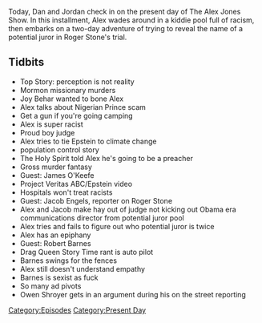 {{Episode
    | title             = November 5-6, 2019
    | caption           = [https://knowledgefight.libsyn.com/knowledge-fight-november-5-6-2019 Listen to this episode on Libsyn]
    | episodeNumber     = 366
    | length            = 02:18:29
    | airDate           = November 8, 2019
    | coverageStartDate = November 5, 2019
    | coverageEndDate   = November 6, 2019
    | episodeType       = [[:Category:Present Day|Present Day]]
    | appearance        = [[Joy Behar]], [[James O'Keefe]], [[Jacob Engels]], [[Roger Stone]], [[Robert Barnes]], [[Owen Shroyer]]
    | oocDrop           = I've been tricked into Satanic rituals twice
    | previousEpisode   = [[365: She Doesn't Do Politics]]
    | nextEpisode       = [[367: April 23, 2013]]
}}

{{Stub}}

Today, Dan and Jordan check in on the present day of The Alex Jones Show. In this installment, Alex wades around in a kiddie pool full of racism, then embarks on a two-day adventure of trying to reveal the name of a potential juror in Roger Stone's trial.

==Tidbits==

*Top Story: perception is not reality
*Mormon missionary murders
*Joy Behar wanted to bone Alex
*Alex talks about Nigerian Prince scam
*Get a gun if you're going camping
*Alex is super racist
*Proud boy judge
*Alex tries to tie Epstein to climate change
*population control story
*The Holy Spirit told Alex he's going to be a preacher
*Gross murder fantasy
*Guest: James O'Keefe
*Project Veritas ABC/Epstein video
*Hospitals won't treat racists
*Guest: Jacob Engels, reporter on Roger Stone
*Alex and Jacob make hay out of judge not kicking out Obama era communications director from potential juror pool
*Alex tries and fails to figure out who potential juror is twice
*Alex has an epiphany
*Guest: Robert Barnes
*Drag Queen Story Time rant is auto pilot
*Barnes swings for the fences
*Alex still doesn't understand empathy
*Barnes is sexist as fuck
*So many ad pivots
*Owen Shroyer gets in an argument during his on the street reporting

[[Category:Episodes]]
[[Category:Present Day]]
